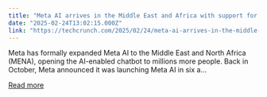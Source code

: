```yaml
---
title: "Meta AI arrives in the Middle East and Africa with support for Arabic"
date: "2025-02-24T13:02:15.000Z"
link: "https://techcrunch.com/2025/02/24/meta-ai-arrives-in-the-middle-east-and-africa-with-support-for-arabic/"
---
```


Meta has formally expanded Meta AI to the Middle East and North Africa (MENA), opening the AI-enabled chatbot to millions more people. Back in October, Meta announced it was launching Meta AI in six a...

[Read more](https://techcrunch.com/2025/02/24/meta-ai-arrives-in-the-middle-east-and-africa-with-support-for-arabic/)
